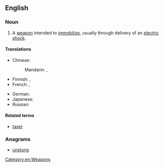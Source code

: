 ==English==
{{wikipedia}}

===Noun===
{{en-noun}}

# A [[weapon]] intended to [[immobilize]], usually through delivery of an [[electric shock]].

====Translations====
{{trans-top|weapon intended to immobilize}}
* Chinese:
*: Mandarin: {{t|cmn|電擊槍|sc=Hani}}, {{t|cmn|电击枪|tr=diànjīqiāng|sc=Hani}}
* Finnish: {{t-|fi|etälamautin}}, {{t-|fi|tyrmäysase}}
* French: {{t-|fr|foudroyeur|m}}, {{t+|fr|taser|m}}
{{trans-mid}}
* German: {{t-|de|Elektroschocker|m}}
* Japanese: {{t-|ja|スタンガン|tr=sutangan|sc=Jpan}}
* Russian: {{t-|ru|электрошокер|m|tr=elektrošóker|sc=Cyrl}}
{{trans-bottom}}

====Related terms====
* [[taser]]

===Anagrams===
* [[unstung#English|unstung]]

[[Category:en:Weapons]]